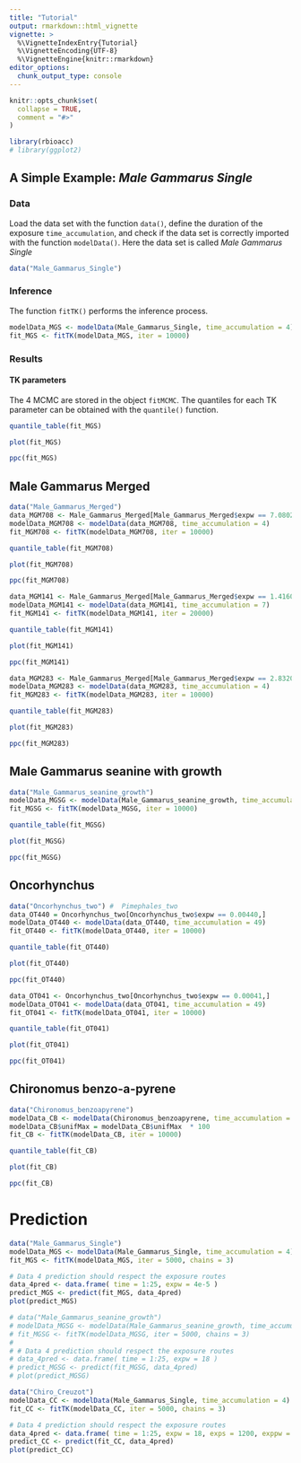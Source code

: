 ```yaml
---
title: "Tutorial"
output: rmarkdown::html_vignette
vignette: >
  %\VignetteIndexEntry{Tutorial}
  %\VignetteEncoding{UTF-8}
  %\VignetteEngine{knitr::rmarkdown}
editor_options: 
  chunk_output_type: console
---
```


```r
knitr::opts_chunk$set(
  collapse = TRUE,
  comment = "#>"
)
```

```r
library(rbioacc)
# library(ggplot2)
```


## A Simple Example: *Male Gammarus Single*

### Data

Load the data set with the function `data()`, define the duration of the exposure `time_accumulation`, and check if the data set is correctly imported with the function `modelData()`. Here the data set is called *Male Gammarus Single*

```r
data("Male_Gammarus_Single")
```

### Inference

The function `fitTK()` performs the inference process.

```r
modelData_MGS <- modelData(Male_Gammarus_Single, time_accumulation = 4)
fit_MGS <- fitTK(modelData_MGS, iter = 10000)
```

### Results

#### TK parameters

The 4 MCMC are stored in the object `fitMCMC`. The quantiles for each TK parameter can be obtained with the `quantile()` function.

```r
quantile_table(fit_MGS)
```

```r
plot(fit_MGS)
```

```r
ppc(fit_MGS)
```

## Male Gammarus Merged

```r
data("Male_Gammarus_Merged")
data_MGM708 <- Male_Gammarus_Merged[Male_Gammarus_Merged$expw == 7.08021e-05, ]
modelData_MGM708 <- modelData(data_MGM708, time_accumulation = 4)
fit_MGM708 <- fitTK(modelData_MGM708, iter = 10000)
```

```r
quantile_table(fit_MGM708)
```

```r
plot(fit_MGM708)
```

```r
ppc(fit_MGM708)
```

```r
data_MGM141 <- Male_Gammarus_Merged[Male_Gammarus_Merged$expw == 1.41604e-04, ]
modelData_MGM141 <- modelData(data_MGM141, time_accumulation = 7)
fit_MGM141 <- fitTK(modelData_MGM141, iter = 20000)
```

```r
quantile_table(fit_MGM141)
```

```r
plot(fit_MGM141)
```

```r
ppc(fit_MGM141)
```

```r
data_MGM283 <- Male_Gammarus_Merged[Male_Gammarus_Merged$expw == 2.83208e-04, ]
modelData_MGM283 <- modelData(data_MGM283, time_accumulation = 4)
fit_MGM283 <- fitTK(modelData_MGM283, iter = 10000)
```

```r
quantile_table(fit_MGM283)
```

```r
plot(fit_MGM283)
```

```r
ppc(fit_MGM283)
```

## Male Gammarus seanine with growth

```r
data("Male_Gammarus_seanine_growth")
modelData_MGSG <- modelData(Male_Gammarus_seanine_growth, time_accumulation = 1.417)
fit_MGSG <- fitTK(modelData_MGSG, iter = 10000)
```


```r
quantile_table(fit_MGSG)
```

```r
plot(fit_MGSG)
```

```r
ppc(fit_MGSG)
```

## Oncorhynchus

```r
data("Oncorhynchus_two") #  Pimephales_two
data_OT440 = Oncorhynchus_two[Oncorhynchus_two$expw == 0.00440,]
modelData_OT440 <- modelData(data_OT440, time_accumulation = 49)
fit_OT440 <- fitTK(modelData_OT440, iter = 10000)
```

```r
quantile_table(fit_OT440)
```

```r
plot(fit_OT440)
```

```r
ppc(fit_OT440)
```

```r
data_OT041 <- Oncorhynchus_two[Oncorhynchus_two$expw == 0.00041,]
modelData_OT041 <- modelData(data_OT041, time_accumulation = 49)
fit_OT041 <- fitTK(modelData_OT041, iter = 10000)
```

```r
quantile_table(fit_OT041)
```

```r
plot(fit_OT041)
```

```r
ppc(fit_OT041)
```

## Chironomus benzo-a-pyrene

```r
data("Chironomus_benzoapyrene")
modelData_CB <- modelData(Chironomus_benzoapyrene, time_accumulation = 3)
modelData_CB$unifMax = modelData_CB$unifMax  * 100
fit_CB <- fitTK(modelData_CB, iter = 10000)
```
 
```r
quantile_table(fit_CB)
```

```r
plot(fit_CB)
```

```r
ppc(fit_CB)
```

# Prediction

```r
data("Male_Gammarus_Single")
modelData_MGS <- modelData(Male_Gammarus_Single, time_accumulation = 4)
fit_MGS <- fitTK(modelData_MGS, iter = 5000, chains = 3)

# Data 4 prediction should respect the exposure routes
data_4pred <- data.frame( time = 1:25, expw = 4e-5 )
predict_MGS <- predict(fit_MGS, data_4pred)
plot(predict_MGS)
```

```r
# data("Male_Gammarus_seanine_growth")
# modelData_MGSG <- modelData(Male_Gammarus_seanine_growth, time_accumulation = 4)
# fit_MGSG <- fitTK(modelData_MGSG, iter = 5000, chains = 3)
# 
# # Data 4 prediction should respect the exposure routes
# data_4pred <- data.frame( time = 1:25, expw = 18 )
# predict_MGSG <- predict(fit_MGSG, data_4pred)
# plot(predict_MGSG)
```

```r
data("Chiro_Creuzot")
modelData_CC <- modelData(Male_Gammarus_Single, time_accumulation = 4)
fit_CC <- fitTK(modelData_CC, iter = 5000, chains = 3)

# Data 4 prediction should respect the exposure routes
data_4pred <- data.frame( time = 1:25, expw = 18, exps = 1200, exppw = 15 )
predict_CC <- predict(fit_CC, data_4pred)
plot(predict_CC)
```
